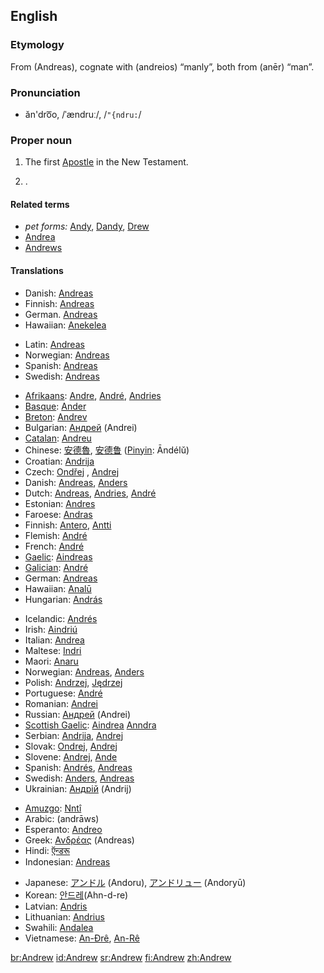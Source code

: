 ==English==

===Etymology===
From {{AGr.}} '''{{polytonic|[[Ἀνδρέας]]}}''' (Andreas), cognate with '''{{polytonic|[[ανδρεῖος]]}}''' (andreios) “manly”, both from '''{{polytonic|[[ἀνήρ]]}}''' (anēr) “man”.

===Pronunciation===
* ăn'dro͞o, /ˈændruː/, /<tt>"{ndru:</tt>/

===Proper noun===
{{en-proper noun}}

# The first [[Apostle]] in the New Testament.
# {{given name|male}}.

====Related terms====
* ''pet forms:'' [[Andy]], [[Dandy]], [[Drew]]
* [[Andrea]] {{italbrac|feminine}}
* [[Andrews]] {{italbrac|surname}}

====Translations====
{{trans-top|the Apostle}}
* Danish: [[Andreas]]
* Finnish: [[Andreas]]
* German. [[Andreas]]
* Hawaiian: [[Anekelea]]
{{trans-mid}}
* Latin: [[Andreas#Latin|Andreas]]
* Norwegian: [[Andreas]]
* Spanish: [[Andrea#Spanish|Andreas]]
* Swedish: [[Andreas]]
{{trans-bottom}}
{{trans-top|male given name}}<!--DON'T ADD PET FORMS, NOT EVEN IN BRACKETS!-->
* [[Afrikaans]]: [[Andre]], [[André]], [[Andries]]
* [[Basque]]: [[Ander]]<!--add to Basque entry: pet form Andere-->
* [[Breton]]: [[Andrev]]<!--add to Breton entry: pet from Drev-->
* Bulgarian: [[Андрей]] (Andrei)
* [[Catalan]]: [[Andreu]]
* Chinese: [[安德魯]], [[安德鲁]] ([[Pinyin]]: Āndélǔ)
* Croatian: [[Andrija]]
* Czech: [[Ondřej]] {{m}}, [[Andrej]] {{m}}
* Danish: [[Andreas#Danish|Andreas]], [[Anders#Danish|Anders]]
* Dutch: [[Andreas]], [[Andries]], [[André]]
* Estonian: [[Andres]]
* Faroese: [[Andras]]
* Finnish: [[Antero]], [[Antti]]
* Flemish: [[André]]
* French: [[André#French|André]]
* [[Gaelic]]: [[Aindreas]]
* [[Galician]]: [[André ]]<!-- add to Galician entry: pet forms Andel, Arandl, Arander-->
* German: [[Andreas#German|Andreas]]
* Hawaiian: [[Analū]]
* Hungarian: [[András]]
{{trans-mid}}<!--DON'T ADD PET FORMS, NOT EVEN IN BRACKETS! PUT THEM IN THE TRANSLATED ENTRY-->
* Icelandic: [[Andrés#Icelandic|Andrés]]
* Irish: [[Aindriú]]
* Italian: [[Andrea#Italian|Andrea]]
* Maltese: [[Indri]]
* Maori: [[Anaru]]
* Norwegian: [[Andreas#Norwegian|Andreas]], [[Anders#Norwegian|Anders]]
* Polish: [[Andrzej]], [[Jędrzej]] {{italbrac|old Polish}}
* Portuguese: [[André#Portuguese|André]]
* Romanian: [[Andrei]]
* Russian: [[Андрей]] (Andrei)
* [[Scottish Gaelic]]: [[Aindrea]] [[Anndra]]
* Serbian: [[Andrija]], [[Andrej]]
* Slovak: [[Ondrej]], [[Andrej#Slovak|Andrej]]
* Slovene: [[Andrej#Slovene|Andrej]], [[Ande]]
* Spanish: [[Andrés#Spanish|Andrés]], [[Andreas#Spanish|Andreas]]
* Swedish: [[Anders#Swedish|Anders]], [[Andreas#Swedish|Andreas]]
* Ukrainian: [[Андрiй]] (Andrij)
{{trans-bottom}}
{{checktrans-top}}
* [[Amuzgo]]: [[Nntî]]
* Arabic: {{ARchar|[[اندراوس]]}} (andrāws)
* Esperanto: [[Andreo]]
* Greek: [[Ανδρέας]] (Andreas)
* Hindi: [[ऍन्डरू]]
* Indonesian: [[Andreas]]
{{checktrans-mid}}
* Japanese: [[アンドル]] (Andoru), [[アンドリュー]] (Andoryū)
* Korean: [[안드레]](Ahn-d-re)
* Latvian: [[Andris]]
* Lithuanian: [[Andrius]]
* Swahili: [[Andalea]]
* Vietnamese: [[An-Đrê]], [[An-Rê]]
{{checktrans-bottom}}

[[br:Andrew]]
[[id:Andrew]]
[[sr:Andrew]]
[[fi:Andrew]]
[[zh:Andrew]]